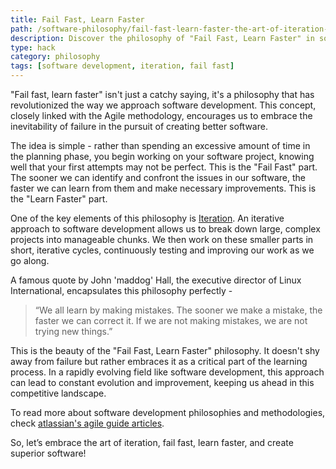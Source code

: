 ```yaml
---
title: Fail Fast, Learn Faster
path: /software-philosophy/fail-fast-learn-faster-the-art-of-iteration-in-software-development
description: Discover the philosophy of "Fail Fast, Learn Faster" in software development. Understand how rapid iteration can lead to significant improvements in your software engineering projects.
type: hack
category: philosophy
tags: [software development, iteration, fail fast]
---
```


"Fail fast, learn faster" isn't just a catchy saying, it's a philosophy that has revolutionized the way we approach software development. This concept, closely linked with the Agile methodology, encourages us to embrace the inevitability of failure in the pursuit of creating better software.

The idea is simple - rather than spending an excessive amount of time in the planning phase, you begin working on your software project, knowing well that your first attempts may not be perfect. This is the "Fail Fast" part. The sooner we can identify and confront the issues in our software, the faster we can learn from them and make necessary improvements. This is the "Learn Faster" part.

One of the key elements of this philosophy is [Iteration](https://www.atlassian.com/agile/scrum). An iterative approach to software development allows us to break down large, complex projects into manageable chunks. We then work on these smaller parts in short, iterative cycles, continuously testing and improving our work as we go along. 

A famous quote by John 'maddog' Hall, the executive director of Linux International, encapsulates this philosophy perfectly - 
> “We all learn by making mistakes. The sooner we make a mistake, the faster we can correct it. If we are not making mistakes, we are not trying new things.”

This is the beauty of the "Fail Fast, Learn Faster" philosophy. It doesn't shy away from failure but rather embraces it as a critical part of the learning process. In a rapidly evolving field like software development, this approach can lead to constant evolution and improvement, keeping us ahead in this competitive landscape.

To read more about software development philosophies and methodologies, check [atlassian's agile guide articles](https://www.atlassian.com/agile/software-development).

So, let’s embrace the art of iteration, fail fast, learn faster, and create superior software!